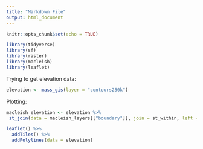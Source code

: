 ```yaml
---
title: "Markdown File"
output: html_document
---
```


```r
knitr::opts_chunk$set(echo = TRUE)
```

```r
library(tidyverse)
library(sf)
library(raster)
library(macleish)
library(leaflet)
```

Trying to get elevation data:
```r
elevation <- mass_gis(layer = "contours250k")
```


Plotting:
```r
macleish_elevation <- elevation %>%
 st_join(data = macleish_layers[["boundary"]], join = st_within, left = FALSE)

leaflet() %>%
  addTiles() %>%
  addPolylines(data = elevation)
```

